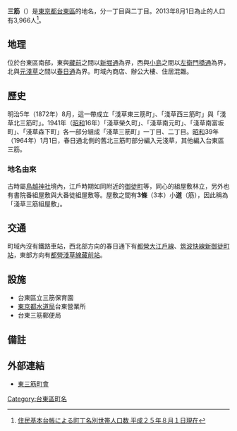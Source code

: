 {{Pathnav|日本|東京都|台東區|frame=1}}
{{Infobox Settlement
|official_name = 三筋
|native_name =
|settlement_type = [[町|町]]
|image_skyline =
|imagesize =
|image_caption =
|image_flag =
|image_seal =
| image_map =
| map_caption =
| pushpin_map =
|subdivision_type = [[國家|國家]]
|subdivision_name = [[File:Flag_of_Japan.svg|border]] [[日本|日本]]
|subdivision_type1 = [[都道府縣|都道府縣]]
|subdivision_name1 = [[File:Flag_of_Tokyo_Prefecture.svg|25px]] [[東京都|東京都]]
|subdivision_type2 = [[東京都區部|特別區]]
|subdivision_name2 = [[File:Flag_of_Taito,_Tokyo.svg|25px]] [[台東區|台東區]]
|established_title =
|established_date =
|government_type =
|leader_title =
|leader_name =
|area_magnitude =
|area_total_sq_mi =
|area_total_km2 =
|area_land_sq_mi =
|area_land_km2 =
|area_urban_sq_mi =
|area_urban_km2 =
|area_metro_km2 =
|area_metro_sq_mi =
|population_as_of= 2013年（平成25年）8月1日
|population_footnotes =
|population_total = 3966
|population_urban =
|population_metro =
|population_density_sq_mi =
|population_density_km2 =
| timezone = [[日本標準時間|JST]]
| utc_offset = +9
|timezone_DST =
|utc_offset_DST =
|latd=|latm=|lats=|latNS=
|longd=|longm=|longs=|longEW=
|elevation_footnotes=
|elevation_m =
|elevation_ft =
|postal_code_type = [[郵遞區號|郵遞區號]]
|postal_code = 111-0055
|area_code =
|website =
|footnotes =
}}
'''三筋'''（{{jpn|j=三筋|hg=みすじ|rm=Misuji|f=y}}）是[[東京都|東京都]][[台東區|台東區]]的地名，分一丁目與二丁目。2013年8月1日為止的人口有3,966人<ref>[http://www.city.taito.lg.jp/index/kitemite/abouttaito/setai/setaisu/setaisu2013.files/B_cho2508.pdf 住民基本台帳による町丁名別世帯人口数 平成２５年８月１日現在]{{dead link|date=2017年11月 |bot=InternetArchiveBot |fix-attempted=yes }}</ref>。

== 地理 ==
位於台東區南部，東與[[藏前|藏前]]之間以[[新堀通|新堀通]]為界，西與[[小島_(台東區)|小島]]之間以[[左衛門橋通|左衛門橋通]]為界，北與[[元淺草|元淺草]]之間以[[春日通|春日通]]為界。町域內商店、辦公大樓、住居混雜。

== 歷史 ==
明治5年（1872年）8月，這一帶成立「淺草東三筋町」、「淺草西三筋町」與「淺草北三筋町」。1941年（[[昭和|昭和]]16年）「淺草榮久町」、「淺草南元町」、「淺草南富坂町」、「淺草森下町」各一部分組成「淺草三筋町」一丁目、二丁目。[[昭和|昭和]]39年（1964年）1月1日，春日通北側的舊北三筋町部分編入元淺草，其他編入台東區三筋。

=== 地名由來 ===
古時屬[[鳥越神社|鳥越神社]]境內，江戶時期如同附近的[[御徒町|御徒町]]等，同心的組屋敷林立，另外也有書院番組屋敷與大番徒組屋敷等。屋敷之間有'''3條'''（3本）小'''道'''（筋），因此稱為「淺草三筋組屋敷」。

==交通==
町域內沒有鐵路車站，西北部方向的春日通下有[[都營地下鐵大江戶線|都營大江戶線]]、[[筑波快線|筑波快線]][[新御徒町站|新御徒町站]]，東部方向有[[都營地下鐵淺草線|都營淺草線]][[藏前站|藏前站]]。

== 設施 ==
*台東區立三筋保育園
*[[東京都水道局|東京都水道局]]台東營業所
*台東三筋郵便局

== 備註 ==
{{reflist}}

== 外部連結 ==
* [http://www.higashi-misuji.org/ 東三筋町會]{{Wayback|url=http://www.higashi-misuji.org/ |date=20130422052011 }}

{{台東區的町名}}
{{DEFAULTSORT:Misuji}}
[[Category:台東區町名|Category:台東區町名]]